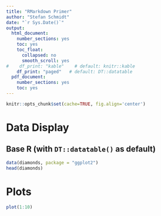 ```yaml
---
title: "RMarkdown Primer"
author: "Stefan Schmidt"
date: "`r Sys.Date()`"
output:
  html_document:
    number_sections: yes
    toc: yes
    toc_float:
      collapsed: no
      smooth_scroll: yes
#    df_print: "kable"    # default: knitr::kable
    df_print: "paged"   # default: DT::datatable
  pdf_document:
    number_sections: yes
    toc: yes
---
```


```r
knitr::opts_chunk$set(cache=TRUE, fig.align='center')
```

# Data Display

## Base R (with `DT::datatable()` as default)

```r
data(diamonds, package = "ggplot2")
head(diamonds)
```

# Plots

```r
plot(1:10)
```

